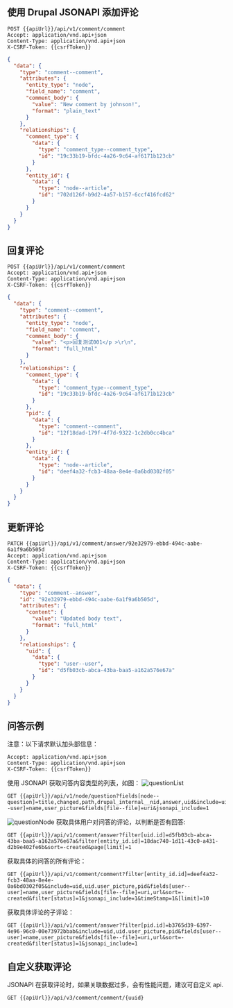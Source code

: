 
<Meta title="Drupal/JSONAPI/评论" id="jsonapi-comment" />

## 使用 Drupal JSONAPI 添加评论

```
POST {{apiUrl}}/api/v1/comment/comment
Accept: application/vnd.api+json
Content-Type: application/vnd.api+json
X-CSRF-Token: {{csrfToken}}
```

```json
{
  "data": {
    "type": "comment--comment",
    "attributes": {
      "entity_type": "node",
      "field_name": "comment",
      "comment_body": {
        "value": "New comment by johnson!",
        "format": "plain_text"
      }
    },
    "relationships": {
      "comment_type": {
        "data": {
          "type": "comment_type--comment_type",
          "id": "19c33b19-bfdc-4a26-9c64-af6171b123cb"
        }
      },
      "entity_id": {
        "data": {
          "type": "node--article",
          "id": "702d126f-b9d2-4a57-b157-6ccf416fcd62"
        }
      }
    }
  }
}
```

## 回复评论

```
POST {{apiUrl}}/api/v1/comment/comment
Accept: application/vnd.api+json
Content-Type: application/vnd.api+json
X-CSRF-Token: {{csrfToken}}
```

```json
{
  "data": {
    "type": "comment--comment",
    "attributes": {
      "entity_type": "node",
      "field_name": "comment",
      "comment_body": {
        "value": "<p>回复测试001</p >\r\n",
        "format": "full_html"
      }
    },
    "relationships": {
      "comment_type": {
        "data": {
          "type": "comment_type--comment_type",
          "id": "19c33b19-bfdc-4a26-9c64-af6171b123cb"
        }
      },
      "pid": {
        "data": {
          "type": "comment--comment",
          "id": "12f18dad-179f-4f7d-9322-1c2db0cc4bca"
        }
      },
      "entity_id": {
        "data": {
          "type": "node--article",
          "id": "deef4a32-fcb3-48aa-8e4e-0a6bd0302f05"
        }
      }
    }
  }
}
```

## 更新评论

```
PATCH {{apiUrl}}/api/v1/comment/answer/92e32979-ebbd-494c-aabe-6a1f9a6b505d
Accept: application/vnd.api+json
Content-Type: application/vnd.api+json
X-CSRF-Token: {{csrfToken}}
```

```json
{
  "data": {
    "type": "comment--answer",
    "id": "92e32979-ebbd-494c-aabe-6a1f9a6b505d",
    "attributes": {
      "content": {
        "value": "Updated body text",
        "format": "full_html"
      }
    },
    "relationships": {
      "uid": {
        "data": {
          "type": "user--user",
          "id": "d5fb03cb-abca-43ba-baa5-a162a576e67a"
        }
      }
    }
  }
}
```

## 问答示例

注意：以下请求默认加头部信息：

```
Accept: application/vnd.api+json
Content-Type: application/vnd.api+json
X-CSRF-Token: {{csrfToken}}
```

使用 JSONAPI 获取问答内容类型的列表，如图：
![questionList](/assets/storybook/assets/drupal/question-list.png)

```
GET {{apiUrl}}/api/v1/node/question?fields[node--question]=title,changed,path,drupal_internal__nid,answer,uid&include=uid,uid.user_picture&fields[user--user]=name,user_picture&fields[file--file]=uri&jsonapi_include=1
```

![questionNode](/assets/storybook/assets/drupal/question-node.png)
获取具体用户对问答的评论，以判断是否有回答:

```
GET {{apiUrl}}/api/v1/comment/answer?filter[uid.id]=d5fb03cb-abca-43ba-baa5-a162a576e67a&filter[entity_id.id]=18dac740-1d11-43c0-a431-d2b9e402fe6b&sort=-created&page[limit]=1
```

获取具体的问答的所有评论：

```
GET {{apiUrl}}/api/v1/comment/comment?filter[entity_id.id]=deef4a32-fcb3-48aa-8e4e-0a6bd0302f05&include=uid,uid.user_picture,pid&fields[user--user]=name,user_picture&fields[file--file]=uri,url&sort=-created&filter[status]=1&jsonapi_include=1&timeStamp=1&[limit]=10
```

获取具体评论的子评论：

```
GET {{apiUrl}}/api/v1/comment/answer?filter[pid.id]=b3765d39-6397-4e96-96c0-00e73972bbab&include=uid,uid.user_picture,pid&fields[user--user]=name,user_picture&fields[file--file]=uri,url&sort=-created&filter[status]=1&jsonapi_include=1
```

## 自定义获取评论

JSONAPI 在获取评论时，如果关联数据过多，会有性能问题，建议可自定义 api.

```
GET {{apiUrl}}/api/v3/comment/comment/{uuid}
```
